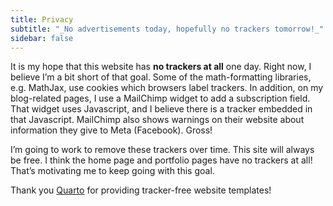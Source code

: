 ```yaml
---
title: Privacy
subtitle: "_No advertisements today, hopefully no trackers tomorrow!_"
sidebar: false
---
```


:::{.callout-note appearance="simple"}

It is my hope that this website has **no trackers at all** one day. Right now, I believe I'm a bit short of 
that goal. Some of the math-formatting libraries, e.g. MathJax, use cookies which browsers label 
trackers. In addition, on my blog-related pages, I use a MailChimp widget to add a subscription field.
That widget uses Javascript, and I believe there is a tracker embedded in that Javascript. MailChimp
also shows warnings on their website about information they give to Meta (Facebook). Gross! 

I'm going to work to remove these trackers over time. This site will always be free. I think the home 
page and portfolio pages have no trackers at all! That's motivating me to keep going with this goal.

Thank you [Quarto](https://quarto.org) for providing tracker-free website templates!

:::
